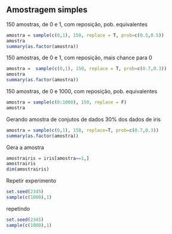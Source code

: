 Amostragem simples
------
150 amostras, de 0 e 1, com reposição, pob. equivalentes
```{r}
amostra = sample(c(0,1), 150, replace = T, prob=c(0.5,0.5))
amostra
summary(as.factor(amostra))
```
150 amostras, de 0 e 1, com reposição, mais chance para 0
```{r}
amostra =  sample(c(0,1), 150, replace = T, prob=c(0.7,0.3))
amostra 
summary(as.factor(amostra))
```

150 amostras, de 0 e 1000, com reposição, pob. equivalentes
```{r}
amostra = sample(c(0:1000), 150, replace = F)
amostra
```
Gerando amostra de conjutos de dados
30% dos dados de iris
```{r}
amostra = sample(c(0,1), 150, replace=T, prob=c(0.7,0.3))
summary(as.factor(amostra))
```
Gera a amostra
```{r}
amostrairis = iris[amostra==1,]
amostrairis
dim(amostrairis)
```
Repetir experimento
```{r}
set.seed(2345)
sample(c(1000),1)
```
repetindo
```{r}
set.seed(2345)
sample(c(1000),1)
```
